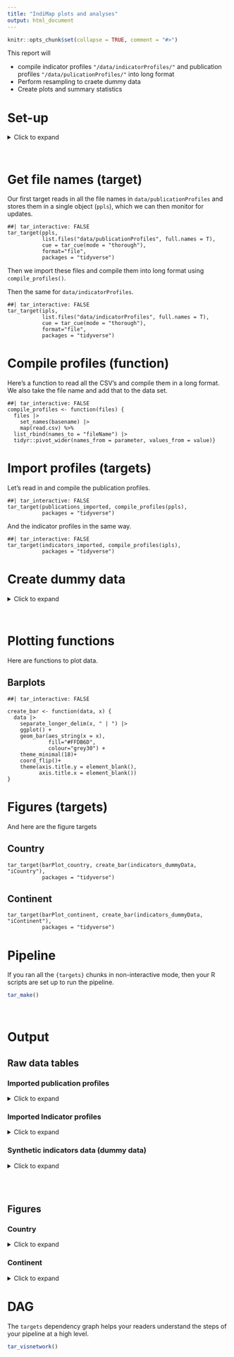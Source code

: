 ```yaml
---
title: "IndiMap plots and analyses"
output: html_document
---
```


```r
knitr::opts_chunk$set(collapse = TRUE, comment = "#>")
```

This report will

- compile indicator profiles `"/data/indicatorProfiles/"` and publication profiles `"/data/pulicationProfiles/"` into long format
- Perform resampling to craete dummy data
- Create plots and summary statistics


<!-- Target Markdown is a powerful R Markdown interface for reproducible analysis pipelines, and the chapter at https://books.ropensci.org/targets/markdown.html walks through it in detail. This R Markdown report the example from the chapter. Try it out in both interactive and non-interactive modes, either by running the code chunks in different ways or setting the `tar_interactive` chunk option. -->

# Set-up
<details><summary>Click to expand</summary>

Here are the required packages

```r
install.packages(c("tidyverse", "reactable"))
```


```r
library(targets)
library(tidyverse)
#library(DT)
library(reactable)
```


```targets
tar_option_set(packages = c("tidyverse", "dplyr", "purrr", "readr", "tidyr", "ggplot2")) # I had to mention dplyr, purrr ect even though they are included in tidyverse.
options(tidyverse.quiet = TRUE)
```


```r
#Remove R scripts from previous non-interactive runs
tar_unscript()
#tar_destroy()
```
</details>

</br>



# Get file names (target)
Our first target reads in all the file names in `data/publicationProfiles` and stores them in a single object (`ppls`), which we can then monitor for updates.

```targets
##| tar_interactive: FALSE
tar_target(ppls, 
           list.files("data/publicationProfiles", full.names = T), 
           cue = tar_cue(mode = "thorough"), 
           format="file",
           packages = "tidyverse")
```

Then we import these files and compile them into long format using `compile_profiles()`.

Then the same for `data/indicatorProfiles`.

```targets
##| tar_interactive: FALSE
tar_target(ipls, 
           list.files("data/indicatorProfiles", full.names = T), 
           cue = tar_cue(mode = "thorough"), 
           format="file",
           packages = "tidyverse")
```

# Compile profiles (function)
Here's a function to read all the CSV's and compile them in a long format.
We also take the file name and add that to the data set.

```targets
##| tar_interactive: FALSE
compile_profiles <- function(files) {
  files |>
    set_names(basename) |>
    map(read.csv) %>%
  list_rbind(names_to = "fileName") |>
  tidyr::pivot_wider(names_from = parameter, values_from = value)}
```

# Import profiles (targets)
Let's read in and compile the publication profiles.

```targets
##| tar_interactive: FALSE
tar_target(publications_imported, compile_profiles(ppls),
           packages = "tidyverse")
```

And the indicator profiles in the same way.

```targets
##| tar_interactive: FALSE
tar_target(indicators_imported, compile_profiles(ipls),
           packages = "tidyverse")
```



# Create dummy data
<details><summary>Click to expand</summary>

Let's make a function to re-sample `import_indicators`  and populate a dummy data set which we can use to write generic code with.

First.
There are some columns that have multiple-choice fields separated with `|`.
For the publication profiles it's only pDirective, but this one is not so interesting, so I will ignore this for now.
In the indicator profiles we have:

<!-- ```{r mcFields, tar_simple=T} -->
<!-- mc <- c("iContinent", "iCountry", "iET", "dOrigin", "iBiome") -->
<!-- ``` -->

To scramble these we need a separate approach compared to just re-sampling rows.

Here is a function to take a vector (data frame column) of length x, 
make it longer based on a deliminator to become x+z, 
sample to length of x, 
and sample some again to combine and make multiple choice fields. 


```targets
scramble_ms <- function(x) {
  vector <- x |> 
    as.data.frame() |>
    separate_longer_delim(cols = x, delim=" | ") |>
    distinct()
  long <- sample(vector[,1], 150, replace = T)
  # add some double values
  secondvalue <- sample(long, 20) # in 20 places
  secondvalue <- secondvalue[secondvalue!= ""] # rm blanks
  rows <- sample(1:150, 20, replace = F) # pick random row(vector) positions
  long[rows] <-  paste(long[rows], secondvalue, sep= " | ") # paste second value 
  long <- str_replace(long, "^.[|].", "") # rm leading " | "
  return(long)
  }
```

Now we can use this function inside `mutate(across())`.

```targets
##| tar_interactive: FALSE
scramble <- function(data) {
  #These are the multiple choice (mc) columns
  mc <- c("iContinent", "iCountry", "iET", "dOrigin", "iBiome")
  # resample to get 150 rows
  data[sample(1:nrow(data), 150, replace = T),] |>
    # replace the mc columns
    mutate(across(any_of(mc),scramble_ms))
}

```

```targets
tar_target(indicators_dummyData, scramble(indicators_imported))
```

</details>
</br>

# Plotting functions
Here are functions to plot data.

## Barplots
```targets
##| tar_interactive: FALSE

create_bar <- function(data, x) {
  data |>
    separate_longer_delim(x, " | ") |>
    ggplot() +
    geom_bar(aes_string(x = x),
             fill="#FFDB6D",
             colour="grey30") +
    theme_minimal(18)+
    coord_flip()+
    theme(axis.title.y = element_blank(),
          axis.title.x = element_blank())
}
```

# Figures (targets)
And here are the figure targets

## Country
```targets
tar_target(barPlot_country, create_bar(indicators_dummyData, "iCountry"),
           packages = "tidyverse")
```


## Continent
```targets
tar_target(barPlot_continent, create_bar(indicators_dummyData, "iContinent"),
           packages = "tidyverse")
```


# Pipeline

If you ran all the `{targets}` chunks in non-interactive mode, then your R scripts are set up to run the pipeline.

```r
tar_make()
```

</br>

# Output
<!-- You can retrieve results from the `_targets/` data store using `tar_read()` or `tar_load()`. -->

## Raw data tables

### Imported publication profiles
<details><summary>Click to expand</summary>

```r
reactable::reactable(tar_read(publications_imported),
          searchable = T,
          defaultPageSize=5,
          showPageSizeOptions=T,
          striped=T)
```

</details>

### Imported Indicator profiles

<details><summary>Click to expand</summary>

```r
reactable::reactable(tar_read(indicators_imported),
          searchable = T,
          defaultPageSize=5,
          showPageSizeOptions=T,
          striped=T)
```

</details>

### Synthetic indicators data (dummy data)

<details><summary>Click to expand</summary>

```r
reactable::reactable(tar_read(indicators_dummyData),
          searchable = T,
          defaultPageSize=5,
          showPageSizeOptions=T,
          striped=T)
```

</details>

</br>
</br>


## Figures

### Country
<details><summary>Click to expand</summary>
```r
tar_read(barPlot_country)
```
</details>

### Continent
<details><summary>Click to expand</summary>
```r
tar_read(barPlot_continent)
```
</details>

# DAG
The `targets` dependency graph helps your readers understand the steps of your pipeline at a high level.

```r
tar_visnetwork()
```


